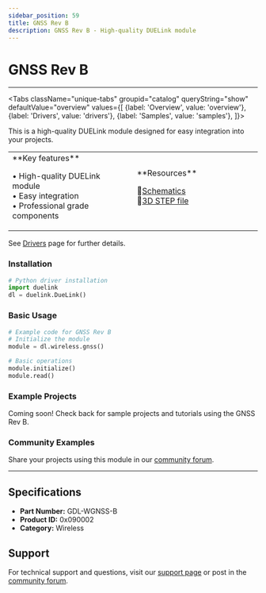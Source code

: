 ```yaml
---
sidebar_position: 59
title: GNSS Rev B
description: GNSS Rev B - High-quality DUELink module
---
```



# GNSS Rev B

<ProductImageSelector 
  partNumber="wgnss-b"
  productName="GNSS Rev B"
/>

---

<Tabs className="unique-tabs" groupid="catalog" queryString="show" defaultValue="overview"
  values={[
    {label: 'Overview', value: 'overview'},
    {label: 'Drivers', value: 'drivers'},
    {label: 'Samples', value: 'samples'},
  ]}>

<TabItem value="overview">

This is a high-quality DUELink module designed for easy integration into your projects.

<table><td width='50%'>
**Key features**

• High-quality DUELink module<br/>
• Easy integration<br/>
• Professional grade components<br/>

</td><td width='50%'>
**Resources**
 
📄[Schematics](/sch/wgnss-b.pdf)<br/>
🔩[3D STEP file](/3d/wgnss-b.step)<br/>

</td></table>

</TabItem>

<TabItem value="drivers">

See [Drivers](../../engine/drivers) page for further details.

### Installation

```python
# Python driver installation
import duelink
dl = duelink.DueLink()
```

### Basic Usage

```python
# Example code for GNSS Rev B
# Initialize the module
module = dl.wireless.gnss()

# Basic operations
module.initialize()
module.read()
```

</TabItem>

<TabItem value="samples">

### Example Projects

Coming soon! Check back for sample projects and tutorials using the GNSS Rev B.

### Community Examples

Share your projects using this module in our [community forum](https://forums.ghielectronics.com).

</TabItem>

</Tabs>

---

## Specifications

- **Part Number:** GDL-WGNSS-B
- **Product ID:** 0x090002
- **Category:** Wireless

## Support

For technical support and questions, visit our [support page](../../support) or post in the [community forum](https://forums.ghielectronics.com).
